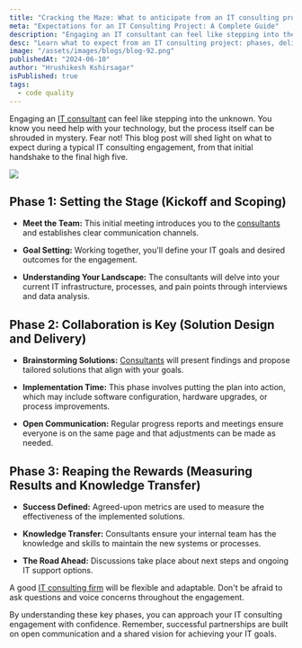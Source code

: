 ```yaml
---
title: "Cracking the Maze: What to anticipate from an IT consulting project "
meta: "Expectations for an IT Consulting Project: A Complete Guide"
description: "Engaging an IT consultant can feel like stepping into the unknown. You know you need help with your technology, but the process itself can be shrouded in mystery. Fear not! This blog post will shed light on what to expect during a typical IT consulting engagement, from that initial handshake to the final high five. "
desc: "Learn what to expect from an IT consulting project: phases, deliverables, and how consultants can optimize your IT strategy and operations."
image: "/assets/images/blogs/blog-92.png"
publishedAt: "2024-06-10"
author: "Hrushikesh Kshirsagar"
isPublished: true
tags:
  - code quality
---
```


Engaging an [IT consultant](https://cloudprism.in/) can feel like stepping into the unknown. You know you need help with your technology, but the process itself can be shrouded in mystery. Fear not! This blog post will shed light on what to expect during a typical IT consulting engagement, from that initial handshake to the final high five.

<Image src="/assets/images/blogs/blog-93.png" />

## Phase 1: Setting the Stage (Kickoff and Scoping)

- **Meet the Team:** This initial meeting introduces you to the [consultants](https://cloudprism.in/) and establishes clear communication channels.

- **Goal Setting:** Working together, you'll define your IT goals and desired outcomes for the engagement.

- **Understanding Your Landscape:** The consultants will delve into your current IT infrastructure, processes, and pain points through interviews and data analysis.

## Phase 2: Collaboration is Key (Solution Design and Delivery)

- **Brainstorming Solutions:** [Consultants](https://cloudprism.in/) will present findings and propose tailored solutions that align with your goals.

- **Implementation Time:** This phase involves putting the plan into action, which may include software configuration, hardware upgrades, or process improvements.

- **Open Communication:** Regular progress reports and meetings ensure everyone is on the same page and that adjustments can be made as needed.

## Phase 3: Reaping the Rewards (Measuring Results and Knowledge Transfer)

- **Success Defined:** Agreed-upon metrics are used to measure the effectiveness of the implemented solutions.

- **Knowledge Transfer:** Consultants ensure your internal team has the knowledge and skills to maintain the new systems or processes.

- **The Road Ahead:** Discussions take place about next steps and ongoing IT support options.

A good [IT consulting firm](https://cloudprism.in/) will be flexible and adaptable. Don't be afraid to ask questions and voice concerns throughout the engagement.

By understanding these key phases, you can approach your IT consulting engagement with confidence. Remember, successful partnerships are built on open communication and a shared vision for achieving your IT goals.
